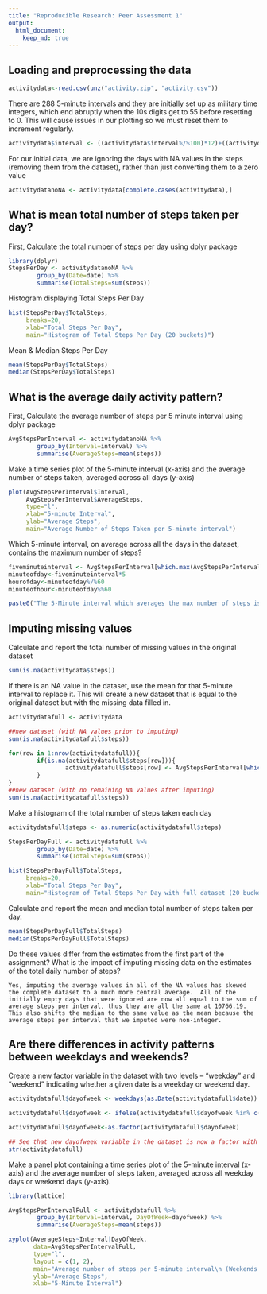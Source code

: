 ```yaml
---
title: "Reproducible Research: Peer Assessment 1"
output: 
  html_document:
    keep_md: true
---
```


## Loading and preprocessing the data

```r
activitydata<-read.csv(unz("activity.zip", "activity.csv"))
```

There are 288 5-minute intervals and they are initially set up as military time integers, which end abruptly when the 10s digits get to 55 before resetting to 0.  This will cause issues in our plotting so we must reset them to increment regularly.
```r
activitydata$interval <- ((activitydata$interval%/%100)*12)+((activitydata$interval%%100)/5)
```

For our initial data, we are ignoring the days with NA values in the steps (removing them from the dataset), rather than just converting them to a zero value
```r
activitydatanoNA <- activitydata[complete.cases(activitydata),]
```

## What is mean total number of steps taken per day?

First, Calculate the total number of steps per day using dplyr package
```r
library(dplyr)
StepsPerDay <- activitydatanoNA %>% 
        group_by(Date=date) %>% 
        summarise(TotalSteps=sum(steps))
```

Histogram displaying Total Steps Per Day
```r
hist(StepsPerDay$TotalSteps, 
     breaks=20, 
     xlab="Total Steps Per Day", 
     main="Histogram of Total Steps Per Day (20 buckets)")
```

Mean & Median Steps Per Day
```r
mean(StepsPerDay$TotalSteps)
median(StepsPerDay$TotalSteps)
```

## What is the average daily activity pattern?

First, Calculate the average number of steps per 5 minute interval using dplyr package
```r
AvgStepsPerInterval <- activitydatanoNA %>% 
        group_by(Interval=interval) %>% 
        summarise(AverageSteps=mean(steps))
```

Make a time series plot of the 5-minute interval (x-axis) and the average number of steps taken, averaged across all days (y-axis)
```r
plot(AvgStepsPerInterval$Interval,
     AvgStepsPerInterval$AverageSteps, 
     type="l",
     xlab="5-minute Interval",
     ylab="Average Steps",
     main="Average Number of Steps Taken per 5-minute interval")
```

Which 5-minute interval, on average across all the days in the dataset, contains the maximum number of steps?
```r
fiveminuteinterval <- AvgStepsPerInterval[which.max(AvgStepsPerInterval$AverageSteps),"Interval"]
minuteofday<-fiveminuteinterval*5
hourofday<-minuteofday%/%60
minuteofhour<-minuteofday%%60

paste0("The 5-Minute interval which averages the max number of steps is #",fiveminuteinterval,". This corresponds to the 5 minutes beginning at ", hourofday,":",minuteofhour," (24-hr time)")
```


## Imputing missing values

Calculate and report the total number of missing values in the original dataset
```r
sum(is.na(activitydata$steps))
```

If there is an NA value in the dataset, use the mean for that 5-minute interval to replace it. This will create a new dataset that is equal to the original dataset but with the missing data filled in.
```r
activitydatafull <- activitydata

##new dataset (with NA values prior to imputing)
sum(is.na(activitydatafull$steps))

for(row in 1:nrow(activitydatafull)){
        if(is.na(activitydatafull$steps[row])){
                activitydatafull$steps[row] <- AvgStepsPerInterval[which(AvgStepsPerInterval$Interval==activitydatafull$interval[row]),"AverageSteps"]
        }
}
##new dataset (with no remaining NA values after imputing)
sum(is.na(activitydatafull$steps))
```

Make a histogram of the total number of steps taken each day
```r

activitydatafull$steps <- as.numeric(activitydatafull$steps)

StepsPerDayFull <- activitydatafull %>% 
        group_by(Date=date) %>% 
        summarise(TotalSteps=sum(steps))

hist(StepsPerDayFull$TotalSteps, 
     breaks=20, 
     xlab="Total Steps Per Day", 
     main="Histogram of Total Steps Per Day with full dataset (20 buckets)")
```

Calculate and report the mean and median total number of steps taken per day. 
```r
mean(StepsPerDayFull$TotalSteps)
median(StepsPerDayFull$TotalSteps)
```


Do these values differ from the estimates from the first part of the assignment? What is the impact of imputing missing data on the estimates of the total daily number of steps?

```
Yes, imputing the average values in all of the NA values has skewed the complete dataset to a much more central average.  All of the initially empty days that were ignored are now all equal to the sum of average steps per interval, thus they are all the same at 10766.19.  This also shifts the median to the same value as the mean because the average steps per interval that we imputed were non-integer. 
```

## Are there differences in activity patterns between weekdays and weekends?

Create a new factor variable in the dataset with two levels – “weekday” and “weekend” indicating whether a given date is a weekday or weekend day.

```r
activitydatafull$dayofweek <- weekdays(as.Date(activitydatafull$date))

activitydatafull$dayofweek <- ifelse(activitydatafull$dayofweek %in% c("Saturday", "Sunday"), "weekend", "weekday")

activitydatafull$dayofweek<-as.factor(activitydatafull$dayofweek)

## See that new dayofweek variable in the dataset is now a factor with two levels
str(activitydatafull)
```

Make a panel plot containing a time series plot of the 5-minute interval (x-axis) and the average number of steps taken, averaged across all weekday days or weekend days (y-axis).
```r
library(lattice)

AvgStepsPerIntervalFull <- activitydatafull %>% 
        group_by(Interval=interval, DayOfWeek=dayofweek) %>% 
        summarise(AverageSteps=mean(steps))

xyplot(AverageSteps~Interval|DayOfWeek,
       data=AvgStepsPerIntervalFull,
       type="l",
       layout = c(1, 2),
       main="Average number of steps per 5-minute interval\n (Weekends vs Weekdays)",
       ylab="Average Steps", 
       xlab="5-Minute Interval")
```

